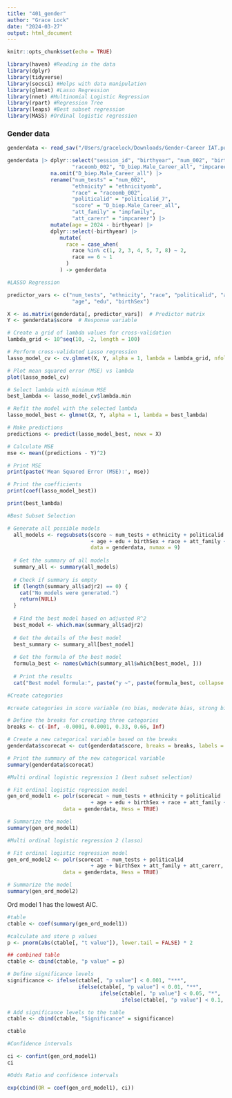 ```yaml
---
title: "401_gender"
author: "Grace Lock"
date: "2024-03-27"
output: html_document
---
```


```r
knitr::opts_chunk$set(echo = TRUE)
```

```r
library(haven) #Reading in the data
library(dplyr)
library(tidyverse)
library(socsci) #Helps with data manipulation
library(glmnet) #Lasso Regression
library(nnet) #Multinomial Logistic Regression
library(rpart) #Regression Tree
library(leaps) #Best subset regression
library(MASS) #Ordinal logistic regression
```


### Gender data 

```r
genderdata <- read_sav("/Users/gracelock/Downloads/Gender-Career IAT.public.2023.sav")
```

```r
genderdata |> dplyr::select("session_id", "birthyear", "num_002", "birthSex", "ethnicityomb", "edu",
                     "raceomb_002", "D_biep.Male_Career_all", "impcareer", "impfamily", "politicalid_7") |> 
              na.omit("D_biep.Male_Career_all") |>
              rename("num_tests" = "num_002",
                     "ethnicity" = "ethnicityomb",
                     "race" = "raceomb_002",
                     "politicalid" = "politicalid_7",
                     "score" = "D_biep.Male_Career_all",
                     "att_family" = "impfamily",
                     "att_carerr" = "impcareer") |>
              mutate(age = 2024 - birthyear) |> 
              dplyr::select(-birthyear) |>
                 mutate(
                   race = case_when(
                     race %in% c(1, 2, 3, 4, 5, 7, 8) ~ 2,
                     race == 6 ~ 1
                   )
                 ) -> genderdata
```

```r
#LASSO Regression 

predictor_vars <- c("num_tests", "ethnicity", "race", "politicalid", "att_family", "att_carerr",
                     "age", "edu", "birthSex")

X <- as.matrix(genderdata[, predictor_vars])  # Predictor matrix
Y <- genderdata$score  # Response variable

# Create a grid of lambda values for cross-validation
lambda_grid <- 10^seq(10, -2, length = 100)

# Perform cross-validated Lasso regression
lasso_model_cv <- cv.glmnet(X, Y, alpha = 1, lambda = lambda_grid, nfolds = 10)

# Plot mean squared error (MSE) vs lambda
plot(lasso_model_cv)

# Select lambda with minimum MSE
best_lambda <- lasso_model_cv$lambda.min

# Refit the model with the selected lambda
lasso_model_best <- glmnet(X, Y, alpha = 1, lambda = best_lambda)

# Make predictions
predictions <- predict(lasso_model_best, newx = X)

# Calculate MSE
mse <- mean((predictions - Y)^2)

# Print MSE
print(paste('Mean Squared Error (MSE):', mse))

# Print the coefficients
print(coef(lasso_model_best))

print(best_lambda)
```

```r
#Best Subset Selection

# Generate all possible models
  all_models <- regsubsets(score ~ num_tests + ethnicity + politicalid
                           + age + edu + birthSex + race + att_family + att_carerr, 
                           data = genderdata, nvmax = 9)
  
  # Get the summary of all models
  summary_all <- summary(all_models)
  
  # Check if summary is empty
  if (length(summary_all$adjr2) == 0) {
    cat("No models were generated.")
    return(NULL)
  }
  
  # Find the best model based on adjusted R^2
  best_model <- which.max(summary_all$adjr2)
  
  # Get the details of the best model
  best_summary <- summary_all[best_model]
  
  # Get the formula of the best model
  formula_best <- names(which(summary_all$which[best_model, ]))
  
  # Print the results
  cat("Best model formula:", paste("y ~", paste(formula_best, collapse = " + ")), "\n")
```

```r
#Create categories

#create categories in score variable (no bias, moderate bias, strong bias)

# Define the breaks for creating three categories
breaks <- c(-Inf, -0.0001, 0.0001, 0.33, 0.66, Inf)

# Create a new categorical variable based on the breaks
genderdata$scorecat <- cut(genderdata$score, breaks = breaks, labels = c("Opposite", "None", "Low", "Medium", "High"))

# Print the summary of the new categorical variable
summary(genderdata$scorecat)
```

```r
#Multi ordinal logistic regression 1 (best subset selection)

# Fit ordinal logistic regression model
gen_ord_model1 <- polr(scorecat ~ num_tests + ethnicity + politicalid
                           + age + edu + birthSex + race + att_family + att_carerr, 
                  data = genderdata, Hess = TRUE)

# Summarize the model
summary(gen_ord_model1)
```

```r
#Multi ordinal logistic regression 2 (lasso)

# Fit ordinal logistic regression model
gen_ord_model2 <- polr(scorecat ~ num_tests + politicalid
                           + age + birthSex + att_family + att_carerr, 
                  data = genderdata, Hess = TRUE)

# Summarize the model
summary(gen_ord_model2)
```

Ord model 1 has the lowest AIC. 

```r
#table 
ctable <- coef(summary(gen_ord_model1))

#calculate and store p values
p <- pnorm(abs(ctable[, "t value"]), lower.tail = FALSE) * 2

## combined table
ctable <- cbind(ctable, "p value" = p)

# Define significance levels
significance <- ifelse(ctable[, "p value"] < 0.001, "***",
                       ifelse(ctable[, "p value"] < 0.01, "**",
                              ifelse(ctable[, "p value"] < 0.05, "*",
                                     ifelse(ctable[, "p value"] < 0.1, ".",""))))

# Add significance levels to the table
ctable <- cbind(ctable, "Significance" = significance)

ctable
```

```r
#Confidence intervals 

ci <- confint(gen_ord_model1)
ci
```

```r
#Odds Ratio and confidence intervals 

exp(cbind(OR = coef(gen_ord_model1), ci))
```








